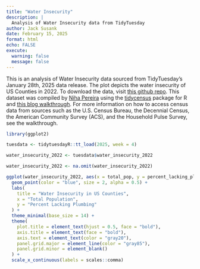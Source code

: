 ```yaml
---
title: "Water Insecurity"
description: |
  Analysis of Water Insecurity data from TidyTuesday
author: Jack Susank
date: February 15, 2025
format: html
echo: FALSE
execute:
  warning: false
  message: false
---
```


This is an analysis of Water Insecurity data sourced from TidyTuesday's January 28th, 2025 data release. The plot depicts the water insecurity of US Counties in 2022. To download the data, visit [this github repo](https://github.com/rfordatascience/tidytuesday/blob/main/data/2025/2025-01-28/readme.md).
This dataset was compiled by [Niha Pereira](https://github.com/nnpereira) using the [tidycensus](https://CRAN.R-project.org/package=tidycensus) package for R and [this blog walkthrough](https://waterdata.usgs.gov/blog/acs-maps/). For more information on how to access census data from sources such as the U.S. Census Bureau, the Decennial Census, the American Community Survey (ACS), and the Household Pulse Survey, see the walkthrough. 


```r
library(ggplot2)

tuesdata <- tidytuesdayR::tt_load(2025, week = 4)

water_insecurity_2022 <- tuesdata$water_insecurity_2022

water_insecurity_2022 <- na.omit(water_insecurity_2022)

```

```r
ggplot(water_insecurity_2022, aes(x = total_pop, y = percent_lacking_plumbing)) +
  geom_point(color = "blue", size = 2, alpha = 0.5) +
  labs(
    title = "Water Insecurity in US Counties",
    x = "Total Population",
    y = "Percent Lacking Plumbing"
  ) +
  theme_minimal(base_size = 14) +
  theme(
    plot.title = element_text(hjust = 0.5, face = "bold"),
    axis.title = element_text(face = "bold"),
    axis.text = element_text(color = "gray20"),
    panel.grid.major = element_line(color = "gray85"),
    panel.grid.minor = element_blank()
  ) +
  scale_x_continuous(labels = scales::comma)

```
